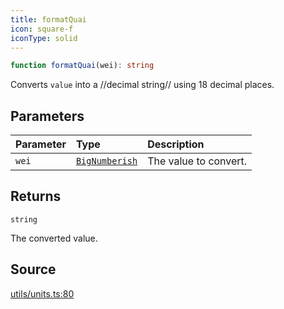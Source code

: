 ```yaml
---
title: formatQuai
icon: square-f
iconType: solid
---
```


```ts
function formatQuai(wei): string
```

Converts `value` into a //decimal string// using 18 decimal places.

## Parameters

| Parameter | Type | Description |
| :------ | :------ | :------ |
| `wei` | [`BigNumberish`](/content/type-aliases/BigNumberish) | The value to convert. |

## Returns

`string`

The converted value.

## Source

[utils/units.ts:80](https://github.com/dominant-strategies/quais.js/blob/0b080dd187bafddecb11cf27fbfdd65add0ec116/src/utils/units.ts#L80)
